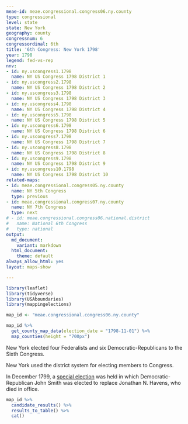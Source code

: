 ```yaml
---
meae-id: meae.congressional.congress06.ny.county
type: congressional
level: state
state: New York
geography: county
congressnum: 6
congressordinal: 6th
title: '6th Congress: New York 1798'
year: 1798
legend: fed-vs-rep
nnv:
- id: ny.uscongress1.1798
  name: NY US Congress 1798 District 1
- id: ny.uscongress2.1798
  name: NY US Congress 1798 District 2
- id: ny.uscongress3.1798
  name: NY US Congress 1798 District 3
- id: ny.uscongress4.1798
  name: NY US Congress 1798 District 4
- id: ny.uscongress5.1798
  name: NY US Congress 1798 District 5
- id: ny.uscongress6.1798
  name: NY US Congress 1798 District 6
- id: ny.uscongress7.1798
  name: NY US Congress 1798 District 7
- id: ny.uscongress8.1798
  name: NY US Congress 1798 District 8
- id: ny.uscongress9.1798
  name: NY US Congress 1798 District 9
- id: ny.uscongress10.1798
  name: NY US Congress 1798 District 10
related-maps:
- id: meae.congressional.congress05.ny.county
  name: NY 5th Congress
  type: previous
- id: meae.congressional.congress07.ny.county
  name: NY 7th Congress
  type: next
# - id: meae.congressional.congress06.national.district
#   name: National 6th Congress
#   type: national
output:
  md_document:
    variant: markdown
  html_document:
    theme: default
always_allow_html: yes
layout: maps-show

---
```


```r
library(leaflet)
library(tidyverse)
library(USAboundaries)
library(mappingelections)

map_id <- "meae.congressional.congress06.ny.county"
```

<div class="map">

```r
map_id %>%
  get_county_map_data(election_date = "1798-11-01") %>% 
  map_counties(height = "700px")
```

</div>

New York elected four Federalists and six Democratic-Republicans to the Sixth Congress.

New York used the district system for electing members to Congress.

In December 1799, a [special election](https://elections.lib.tufts.edu/catalog/tufts:ny.specialuscongress1.1799) was held in which Democratic-Republican John Smith was elected to replace Jonathan N. Havens, who died in office.

<div class="results-table">

```r
map_id %>%
  candidate_results() %>%
  results_to_table() %>%
  cat()
```

</div>
